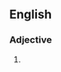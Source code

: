 {{also|leakproof}}
==English==

===Adjective===
{{en-adj|head=[[leak]][[-proof]]}}

# {{alternative spelling of|en|leakproof}}